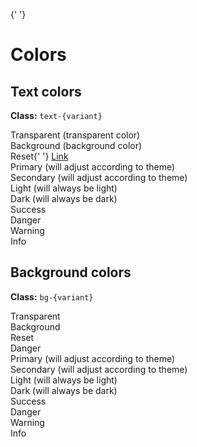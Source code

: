 
<Meta title="Utilities/Colors" />

{' '}
<style>
  {`
  div > div[class*='text-'] {
    margin-bottom: 1rem;
  }
  div > div[class*='bg-'] {
    padding: 1rem;
    margin-bottom: 0.5rem;
    }`}
</style>

# Colors

## Text colors

**Class:** `text-{variant}` <br/>

<Canvas>
  <div>
    <div class="text-transparent bg-secondary">
      Transparent <span class="text-primary">(transparent color)</span>
    </div>
    <div class="text-background bg-secondary">
      Background <span class="text-primary">(background color)</span>
    </div>
    <div class="mb-4">
      Reset{' '}
      <a class="text-reset" href="#">
        Link
      </a>
    </div>
    <div class="text-primary">Primary (will adjust according to theme)</div>
    <div class="text-secondary">Secondary (will adjust according to theme)</div>
    <div class="text-light">Light (will always be light)</div>
    <div class="text-dark">Dark (will always be dark)</div>
    <div class="text-success">Success</div>
    <div class="text-danger">Danger</div>
    <div class="text-warning">Warning</div>
    <div class="text-info">Info</div>
  </div>
</Canvas>

## Background colors

**Class:** `bg-{variant}` <br/>

<Canvas>
  <div>
    <div class="bg-transparent">Transparent</div>
    <div class="bg-background">Background</div>
    <div class="bg-primary">
      <span class="me-4">Reset</span>
      <div role="alert" class="danger bg-reset">
        Danger
      </div>
    </div>
    <div class="bg-primary">Primary (will adjust according to theme)</div>
    <div class="bg-secondary">Secondary (will adjust according to theme)</div>
    <div class="bg-light">Light (will always be light)</div>
    <div class="bg-dark">Dark (will always be dark)</div>
    <div class="bg-success">Success</div>
    <div class="bg-danger">Danger</div>
    <div class="bg-warning">Warning</div>
    <div class="bg-info">Info</div>
  </div>
</Canvas>
